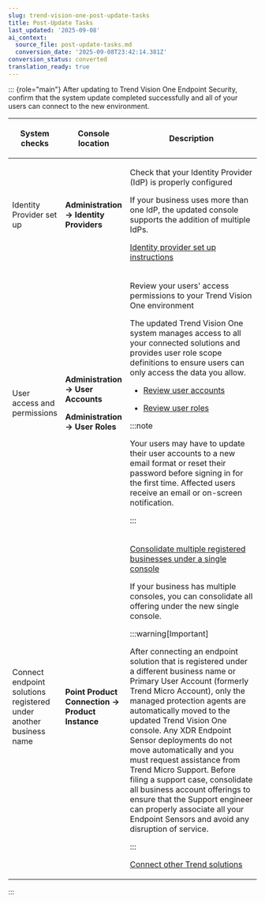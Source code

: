 ```yaml
---
slug: trend-vision-one-post-update-tasks
title: Post-Update Tasks
last_updated: '2025-09-08'
ai_context:
  source_file: post-update-tasks.md
  conversion_date: '2025-09-08T23:42:14.381Z'
conversion_status: converted
translation_ready: true
---
```


::: {role="main"}
After updating to Trend Vision One Endpoint Security, confirm that the system update completed successfully and all of your users can connect to the new environment.

<table>
<colgroup>
<col style="width: 20%" />
<col style="width: 20%" />
<col style="width: 60%" />
</colgroup>
<thead>
<tr>
<th><p>System checks</p></th>
<th><p>Console location</p></th>
<th><p>Description</p></th>
</tr>
</thead>
<tbody>
<tr>
<td><p>Identity Provider set up</p></td>
<td><p><strong>Administration → Identity Providers</strong></p></td>
<td><p>Check that your Identity Provider (IdP) is properly configured</p>
<p>If your business uses more than one IdP, the updated console supports the addition of multiple IdPs.</p>
<p><a href="trend-vision-one-identity-providers">Identity provider set up instructions</a></p></td>
</tr>
<tr>
<td><p>User access and permissions</p></td>
<td><p><strong>Administration → User Accounts</strong></p>
<p><strong>Administration → User Roles</strong></p></td>
<td><p>Review your users' access permissions to your Trend Vision One environment</p>
<p>The updated Trend Vision One system manages access to all your connected solutions and provides user role scope definitions to ensure users can only access the data you allow.</p>
<ul>
<li><p><a href="trend-vision-one-user-accounts-foundation-services">Review user accounts</a></p></li>
<li><p><a href="trend-vision-one-user-roles-foundation-services">Review user roles</a></p></li>
</ul>


:::note

<p>Your users may have to update their user accounts to a new email format or reset their password before signing in for the first time. Affected users receive an email or on-screen notification.</p>


:::

</td>
</tr>
<tr>
<td id="GUID-F8FAF1DF-7A1E-4C0A-ADA3-6F6FC6CAD49D-u82j4n__consolidateBusinessAccounts"><p>Connect endpoint solutions registered under another business name</p></td>
<td><p><strong>Point Product Connection → Product Instance</strong></p></td>
<td><p><a href="trend-vision-one-endpoint-inventory-updates">Consolidate multiple registered businesses under a single console</a></p>
<p>If your business has multiple consoles, you can consolidate all offering under the new single console.</p>


:::warning[Important]

<p>After connecting an endpoint solution that is registered under a different business name or Primary User Account (formerly Trend Micro Account), only the managed protection agents are automatically moved to the updated Trend Vision One console. Any XDR Endpoint Sensor deployments do not move automatically and you must request assistance from Trend Micro Support. Before filing a support case, consolidate all business account offerings to ensure that the Support engineer can properly associate all your Endpoint Sensors and avoid any disruption of service.</p>


:::


<p><a href="trend-vision-one-product-instance">Connect other Trend solutions</a></p></td>
</tr>
</tbody>
</table>
:::
